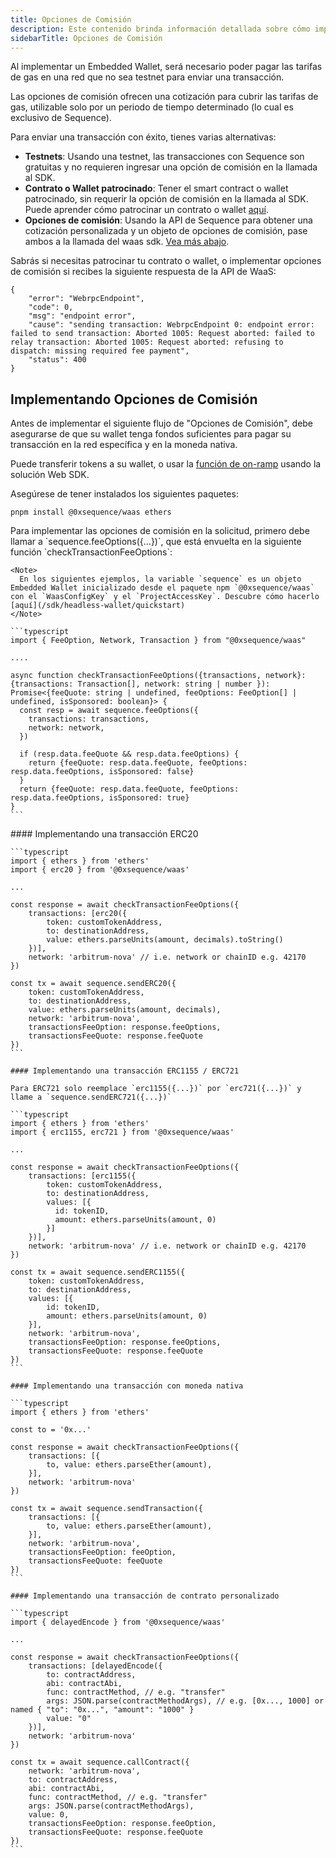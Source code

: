```yaml
---
title: Opciones de Comisión
description: Este contenido brinda información detallada sobre cómo implementar Opciones de Comisión para tarifas de gas al enviar transacciones usando un Embedded Wallet con el stack de Sequence.
sidebarTitle: Opciones de Comisión
---
```


Al implementar un Embedded Wallet, será necesario poder pagar las tarifas de gas en una red que no sea testnet para enviar una transacción.

Las opciones de comisión ofrecen una cotización para cubrir las tarifas de gas, utilizable solo por un periodo de tiempo determinado (lo cual es exclusivo de Sequence).

Para enviar una transacción con éxito, tienes varias alternativas:
- **Testnets**: Usando una testnet, las transacciones con Sequence son gratuitas y no requieren ingresar una opción de comisión en la llamada al SDK.
- **Contrato o Wallet patrocinado**: Tener el smart contract o wallet patrocinado, sin requerir la opción de comisión en la llamada al SDK. Puede aprender cómo patrocinar un contrato o wallet [aquí](/solutions/builder/gas-sponsorship.mdx).
- **Opciones de comisión**: Usando la API de Sequence para obtener una cotización personalizada y un objeto de opciones de comisión, pase ambos a la llamada del waas sdk. [Vea más abajo](/sdk/headless-wallet/fee-options#implementing-fee-options).

<Note>
  Sabrás si necesitas patrocinar tu contrato o wallet, o implementar opciones de comisión si recibes la siguiente respuesta de la API de WaaS:

  ```shell
  {
      "error": "WebrpcEndpoint",
      "code": 0,
      "msg": "endpoint error",
      "cause": "sending transaction: WebrpcEndpoint 0: endpoint error: failed to send transaction: Aborted 1005: Request aborted: failed to relay transaction: Aborted 1005: Request aborted: refusing to dispatch: missing required fee payment",
      "status": 400
  }
  ```
</Note>

## Implementando Opciones de Comisión
Antes de implementar el siguiente flujo de "Opciones de Comisión", debe asegurarse de que su wallet tenga fondos suficientes para pagar su transacción en la red específica y en la moneda nativa.

Puede transferir tokens a su wallet, o usar la [función de on-ramp](/sdk/web/guides/on-ramp) usando la solución Web SDK.

Asegúrese de tener instalados los siguientes paquetes:

```shell
pnpm install @0xsequence/waas ethers
```

<Steps>
  <Step title="API generalizada para Opciones de Comisión y Cotización">
    Para implementar las opciones de comisión en la solicitud, primero debe llamar a `sequence.feeOptions({...})`, que está envuelta en la siguiente función `checkTransactionFeeOptions`:

    <Note>
      En los siguientes ejemplos, la variable `sequence` es un objeto Embedded Wallet inicializado desde el paquete npm `@0xsequence/waas` con el `WaasConfigKey` y el `ProjectAccessKey`. Descubre cómo hacerlo [aquí](/sdk/headless-wallet/quickstart)
    </Note>

    ```typescript
    import { FeeOption, Network, Transaction } from "@0xsequence/waas"

    ....

    async function checkTransactionFeeOptions({transactions, network}: {transactions: Transaction[], network: string | number }): Promise<{feeQuote: string | undefined, feeOptions: FeeOption[] | undefined, isSponsored: boolean}> {
      const resp = await sequence.feeOptions({
        transactions: transactions,
        network: network,
      })

      if (resp.data.feeQuote && resp.data.feeOptions) {
        return {feeQuote: resp.data.feeQuote, feeOptions: resp.data.feeOptions, isSponsored: false}
      }
      return {feeQuote: resp.data.feeQuote, feeOptions: resp.data.feeOptions, isSponsored: true}
    }
    ```
  </Step>

  <Step title="Creando Opciones de Comisión y Cotización junto con la transacción">
    #### Implementando una transacción ERC20

    ```typescript
    import { ethers } from 'ethers'
    import { erc20 } from '@0xsequence/waas'

    ...

    const response = await checkTransactionFeeOptions({
        transactions: [erc20({
            token: customTokenAddress,
            to: destinationAddress,
            value: ethers.parseUnits(amount, decimals).toString()
        })],
        network: 'arbitrum-nova' // i.e. network or chainID e.g. 42170 
    })

    const tx = await sequence.sendERC20({
        token: customTokenAddress,
        to: destinationAddress,
        value: ethers.parseUnits(amount, decimals),
        network: 'arbitrum-nova',
        transactionsFeeOption: response.feeOptions,
        transactionsFeeQuote: response.feeQuote
    })
    ```

    #### Implementando una transacción ERC1155 / ERC721

    Para ERC721 solo reemplace `erc1155({...})` por `erc721({...})` y llame a `sequence.sendERC721({...})`

    ```typescript
    import { ethers } from 'ethers'
    import { erc1155, erc721 } from '@0xsequence/waas'

    ...

    const response = await checkTransactionFeeOptions({
        transactions: [erc1155({
            token: customTokenAddress,
            to: destinationAddress,
            values: [{
              id: tokenID,
              amount: ethers.parseUnits(amount, 0)
            }]
        })],
        network: 'arbitrum-nova' // i.e. network or chainID e.g. 42170 
    })

    const tx = await sequence.sendERC1155({
        token: customTokenAddress,
        to: destinationAddress,
        values: [{
            id: tokenID,
            amount: ethers.parseUnits(amount, 0)
        }],
        network: 'arbitrum-nova',
        transactionsFeeOption: response.feeOptions,
        transactionsFeeQuote: response.feeQuote
    })
    ```

    #### Implementando una transacción con moneda nativa

    ```typescript
    import { ethers } from 'ethers'

    const to = '0x...'

    const response = await checkTransactionFeeOptions({
        transactions: [{
            to, value: ethers.parseEther(amount),
        }],
        network: 'arbitrum-nova'
    })

    const tx = await sequence.sendTransaction({
        transactions: [{
            to, value: ethers.parseEther(amount),
        }],
        network: 'arbitrum-nova',
        transactionsFeeOption: feeOption,
        transactionsFeeQuote: feeQuote
    })
    ```

    #### Implementando una transacción de contrato personalizado

    ```typescript
    import { delayedEncode } from '@0xsequence/waas'

    ...

    const response = await checkTransactionFeeOptions({
        transactions: [delayedEncode({
            to: contractAddress,
            abi: contractAbi,
            func: contractMethod, // e.g. "transfer"
            args: JSON.parse(contractMethodArgs), // e.g. [0x..., 1000] or named { "to": "0x...", "amount": "1000" }
            value: "0"
        })],
        network: 'arbitrum-nova'
    })

    const tx = await sequence.callContract({
        network: 'arbitrum-nova',
        to: contractAddress,
        abi: contractAbi,
        func: contractMethod, // e.g. "transfer"
        args: JSON.parse(contractMethodArgs),
        value: 0,
        transactionsFeeOption: response.feeOption,
        transactionsFeeQuote: response.feeQuote
    })
    ```
  </Step>
</Steps>